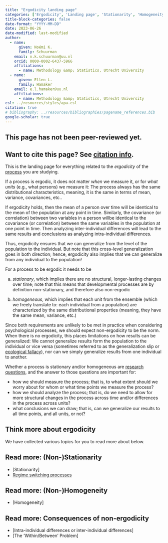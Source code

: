 ```yaml
---
title: "Ergodicity landing page"
categories: ['Ergodicity', 'Landing page', 'Stationarity', 'Homogeneity']
title-block-categories: false
date-format: "YYYY-MM-DD"
date: 2023-06-26
date-modified: last-modified
author:
  - name:
      given: Noémi K.
      family: Schuurman
    email: n.k.schuurman@uu.nl
    orcid: 0000-0002-6437-5966
    affiliations:
      - name: Methodology &amp; Statistics, Utrecht University
  - name:
      given: Ellen L.
      family: Hamaker
    email: e.l.hamaker@uu.nl
    affiliations:
      - name: Methodology &amp; Statistics, Utrecht University
csl: ../resources/styles/apa.csl
citation: true
# bibliography: ../resources/bibliographies/pagename_references.bib
google-scholar: true
---
```


::: callout-caution
## This page has not been peer-reviewed yet.
:::

::: callout-note
## Want to cite this page? See [citation info](ergodicity.html#citation).
:::

This is the landing page for everything related to the <i> ergodicity </i> of the [process](../processes.qmd) you are studying.

If a process is ergodic, it does not matter *when* we measure it, or for *what units* (e.g., what persons) we measure it: The process always has the same distributional characteristics, meaning, it is the same in terms of mean, variance, covariances, etc.. 

If ergodicity holds, then the mean of a person over time will be identical to the mean of the population at any point in time. Similarly, the covariance (or correlation) between two variables in a person willbe identical to the covariance (or correlation) between the same variables in the population at one point in time. Then analyzing inter-individual differences will lead to the same results and conclusions as analyzing intra-individual differences.

Thus, ergodicity ensures that we can generalize from the level of the population to the individual. But note that this cross-level generalization goes in both direction; hence, ergodicity also implies that we can generalize from any individual to the population!

For a process to be ergodic it needs to be 

a) _stationary_, which implies there are no structural, longer-lasting changes over time; note that this means that developmental processes are by definition non-stationary, and therefore also non-ergodic

b) _homogeneous_, which implies that each unit from the ensemble (which we freely translate to: each individual from a population) are characterized by the same distributional properties (meaning, they have the same mean, variance, etc.)

Since both requirements are unlikely to be met in practice when considering psychological processes, we should expect non-ergodicity to be the norm. When there is no ergodicity, this places limitations on how results can be generalized: We cannot generalize results form the population to the individual or vice versa (sometimes referred to as the generalization slip or [ecological fallacy](../your-study/ecological_fallacy.qmd)), nor can we simply generalize results from one individual to another.

Whether a process is stationary and/or homogeneous are [research questions](../your-study/research-questions.qmd), and the answer to those questions are important for:

- how we should measure the process; that is, to what extent should we worry about for whom or what time points we measure the process?
- how we should analyze the process; that is, do we need to allow for more structural changes in the process across time and/or differences in the process across units?
- what conclusions we can draw; that is, can we generalize our results to all time points, and all units, or not?




## Think more about ergodicity

We have collected various topics for you to read more about below.

::: {.callout-note collapse="false"}
## Read more: (Non-)Stationarity
-   [Stationarity]
-   [Regime switching processes](ergodicity/regime-switching-processes.qmd)
:::

::: {.callout-note collapse="false"}
## Read more: (Non-)Homogeneity
-   [Homogeneity]
:::

::: {.callout-note collapse="false"}
## Read more: Consequences of non-ergodicity
-   [Intra-individual differences or inter-individual differences]
-   [The 'Within/Between' Problem]
:::


```{=html}
<!--
# Related pages

-   [Measurement coverage, time span, & granularity.](/TScale_MeasCoverage.html)

-   [Measuring and Relating Multiple Constructs Measured at Different Timescales](/TScale_RelatingConstructs.html)

-   [Capturing Regime Switches](/TScale_Switches.html)

-   [Event-Relations in ILD Measurement](/EventRelations.html)

-   [Measurement Burst Designs]
-->
```
